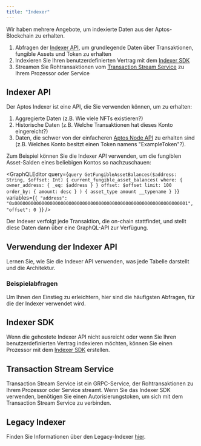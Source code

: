```yaml
---
title: "Indexer"
---
```




Wir haben mehrere Angebote, um indexierte Daten aus der Aptos-Blockchain zu erhalten.

1. Abfragen der [Indexer API](/de/build/indexer/indexer-api), um grundlegende Daten über Transaktionen, fungible Assets und Token zu erhalten
2. Indexieren Sie Ihren benutzerdefinierten Vertrag mit dem [Indexer SDK](/de/build/indexer/indexer-sdk)
3. Streamen Sie Rohtransaktionen vom [Transaction Stream Service](/de/build/indexer/txn-stream) zu Ihrem Prozessor oder Service

## Indexer API

Der Aptos Indexer ist eine API, die Sie verwenden können, um zu erhalten:

1. Aggregierte Daten (z.B. Wie viele NFTs existieren?)
2. Historische Daten (z.B. Welche Transaktionen hat dieses Konto eingereicht?)
3. Daten, die schwer von der einfacheren [Aptos Node API](/de/build/apis/fullnode-rest-api) zu erhalten sind (z.B. Welches Konto besitzt einen Token namens "ExampleToken"?).

Zum Beispiel können Sie die Indexer API verwenden, um die fungiblen Asset-Salden eines beliebigen Kontos so nachzuschauen:

<GraphQLEditor
  query={`query GetFungibleAssetBalances($address: String, $offset: Int) {
  current_fungible_asset_balances(
    where: { owner_address: { _eq: $address } }
    offset: $offset
    limit: 100
    order_by: { amount: desc }
  ) {
    asset_type
    amount
    __typename
  }
}`}
  variables={`{
  "address": "0x0000000000000000000000000000000000000000000000000000000000000001",
  "offset": 0
}`}
/>

<Aside type="note">
  Der Indexer verfolgt jede Transaktion, die on-chain stattfindet, und stellt diese Daten dann über eine GraphQL-API zur Verfügung.
</Aside>

## Verwendung der Indexer API

Lernen Sie, wie Sie die Indexer API verwenden, was jede Tabelle darstellt und die Architektur.

<CardGrid>
  <LinkCard href="/de/build/indexer/indexer-api" title="Zugriff auf die API" description="Lernen Sie, wie Sie die Indexer API abfragen." />

  <LinkCard href="/de/build/indexer/indexer-api/indexer-reference" title="Indexer-Tabellenreferenz" description="Detaillierte Referenz für Indexer-Tabellen und ihre Schemas." />

  <LinkCard href="/de/build/indexer/indexer-api/architecture" title="Architektur" description="Detailliertes Layout der Indexer-Architektur." />

  <LinkCard href="/de/build/indexer/indexer-api/self-hosted" title="Selbst gehostete Indexer API" description="Hosten Sie Ihre eigene Indexer API" />
</CardGrid>

### Beispielabfragen

Um Ihnen den Einstieg zu erleichtern, hier sind die häufigsten Abfragen, für die der Indexer verwendet wird.

<CardGrid>
  <LinkCard href="/de/build/indexer/indexer-api/fungible-asset-balances" title="Fungible Asset-Salden abrufen" description="Alle fungiblen Assets abrufen, die ein Konto derzeit besitzt." />

  <LinkCard href="/de/build/indexer/indexer-api/account-transactions" title="Kontotransaktionen abrufen" description="Alle Transaktionen abrufen, die ein Konto betreffen." />

  <LinkCard href="/de/build/indexer/indexer-api/ans-lookup" title="Aptos-Namen abrufen" description="Den mit einem Konto verknüpften Aptos-Namen abrufen (über das ANS)." />

  <LinkCard href="/de/build/indexer/indexer-api/fungible-asset-info" title="Fungible Asset-Informationen abrufen" description="Detaillierte Informationen über ein bestimmtes fungibles Asset abrufen." />

  <LinkCard href="/de/build/indexer/indexer-api/get-nft-collections" title="NFT-Sammlungen abrufen" description="NFT-Sammlungen abrufen, die einem bestimmten Konto gehören." />

  <LinkCard href="/de/build/indexer/indexer-api/get-nfts" title="NFTs abrufen" description="Einzelne NFTs abrufen, die einem bestimmten Konto gehören." />

  <LinkCard href="/de/build/indexer/indexer-api/token-metadata" title="Token-Metadaten abrufen" description="Metadateninformationen für einen bestimmten Token abrufen." />

  <LinkCard href="/de/build/indexer/indexer-api/get-delegators" title="Delegatoren im Staking-Pool zählen" description="Die Anzahl der aktiven Delegatoren in einem Staking-Pool abrufen." />
</CardGrid>

## Indexer SDK

Wenn die gehostete Indexer API nicht ausreicht oder wenn Sie Ihren benutzerdefinierten Vertrag indexieren möchten, können Sie einen Prozessor mit dem [Indexer SDK](/de/build/indexer/indexer-sdk) erstellen.

<CardGrid>
  <LinkCard href="/de/build/indexer/indexer-sdk/quickstart" title="Schnellstart-Leitfaden" description="Erste Schritte mit dem Indexer SDK" />

  <LinkCard href="/de/build/indexer/indexer-sdk/documentation" title="Dokumentation" description="Lesen Sie die Dokumentation über das Indexer SDK" />
</CardGrid>

## Transaction Stream Service

Transaction Stream Service ist ein GRPC-Service, der Rohtransaktionen zu Ihrem Prozessor oder Service streamt.
Wenn Sie das Indexer SDK verwenden, benötigen Sie einen Autorisierungstoken, um sich mit dem Transaction Stream Service zu verbinden.

<CardGrid>
  <LinkCard href="/de/build/indexer/txn-stream/aptos-hosted-txn-stream" title="Aptos-gehosteter Transaction Stream Service" description="Zugang zum Aptos-gehosteten Transaction Stream Service erhalten" />
</CardGrid>

## Legacy Indexer

Finden Sie Informationen über den Legacy-Indexer [hier](/de/build/indexer/legacy).
